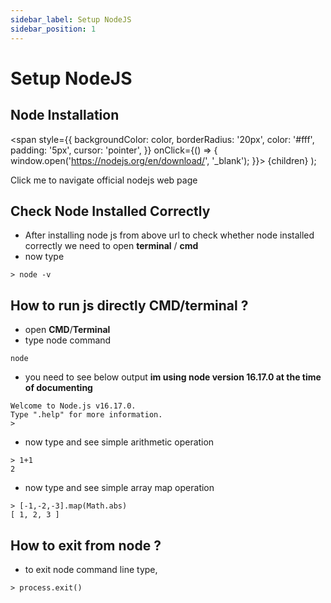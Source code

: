 ```yaml
---
sidebar_label: Setup NodeJS
sidebar_position: 1
---
```

# Setup NodeJS
## Node Installation
  <span
    style={{
      backgroundColor: color,
      borderRadius: '20px',
      color: '#fff',
      padding: '5px',
      cursor: 'pointer',
    }}
    onClick={() => {
      window.open('https://nodejs.org/en/download/', '_blank');
    }}>
    {children}
  </span>
);

<Highlight color="#25c2a0">Click me to navigate official nodejs web page</Highlight>

## Check Node Installed Correctly
- After installing node js from above url to check whether node installed correctly we need to open **terminal** / **cmd**
- now type

```terminal
> node -v
```

## How to run js directly CMD/terminal ?
- open **CMD**/**Terminal**
- type node command
````terminal
node
````
- you need to see below output **im using node version 16.17.0 at the time of documenting**

````terminal
Welcome to Node.js v16.17.0.
Type ".help" for more information.
>
````
- now type and see simple arithmetic operation
````terminal
> 1+1
2
````
- now type and see simple array map operation

````terminal
> [-1,-2,-3].map(Math.abs)
[ 1, 2, 3 ]
````

## How to exit from node ?
- to exit node command line type,
````terminal
> process.exit()
````